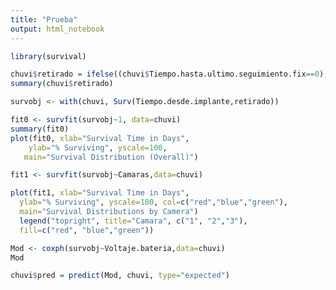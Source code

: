 ```yaml
---
title: "Prueba"
output: html_notebook
---
```


```r
library(survival)

```

```r
chuvi$retirado = ifelse((chuvi$Tiempo.hasta.ultimo.seguimiento.fix==0),0,1)
summary(chuvi$retirado)
```

```r
survobj <- with(chuvi, Surv(Tiempo.desde.implante,retirado))
```


```r
fit0 <- survfit(survobj~1, data=chuvi)
summary(fit0)
plot(fit0, xlab="Survival Time in Days", 
  	ylab="% Surviving", yscale=100,
   main="Survival Distribution (Overall)") 
```

```r
fit1 <- survfit(survobj~Camaras,data=chuvi)
```


```r
plot(fit1, xlab="Survival Time in Days", 
  ylab="% Surviving", yscale=100, col=c("red","blue","green"),
  main="Survival Distributions by Camera") 
  legend("topright", title="Camara", c("1", "2","3"),
  fill=c("red", "blue","green"))
```


```r
Mod <- coxph(survobj~Voltaje.bateria,data=chuvi)
Mod
```

```r
chuvi$pred = predict(Mod, chuvi, type="expected")
```

